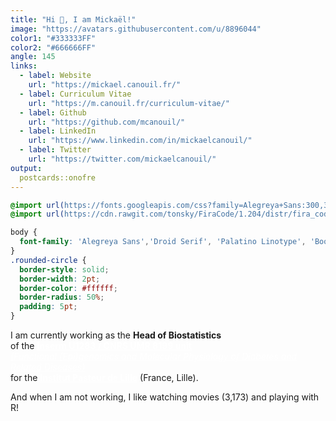 ```yaml
---
title: "Hi 👋, I am Mickaël!"
image: "https://avatars.githubusercontent.com/u/8896044"
color1: "#333333FF"
color2: "#666666FF"
angle: 145
links:
  - label: Website
    url: "https://mickael.canouil.fr/"
  - label: Curriculum Vitae
    url: "https://m.canouil.fr/curriculum-vitae/"
  - label: Github
    url: "https://github.com/mcanouil/"
  - label: LinkedIn
    url: "https://www.linkedin.com/in/mickaelcanouil/"
  - label: Twitter
    url: "https://twitter.com/mickaelcanouil/"
output:
  postcards::onofre
---
```


```css
@import url(https://fonts.googleapis.com/css?family=Alegreya+Sans:300,300i,400,400i,500,500i,700,700i);
@import url(https://cdn.rawgit.com/tonsky/FiraCode/1.204/distr/fira_code.css);

body {
  font-family: 'Alegreya Sans','Droid Serif', 'Palatino Linotype', 'Book Antiqua', Palatino, 'Microsoft YaHei', 'Songti SC', serif;
}
.rounded-circle {
  border-style: solid;
  border-width: 2pt;
  border-color: #ffffff;
  border-radius: 50%;
  padding: 5pt;
}
```


I am currently working as the <b>Head of Biostatistics</b>  
of the <a href="http://www.good.cnrs.fr/?lang=en" style="color:white;"><b>Inserm U1283 / CNRS UMR 8199 unit</b>  
<i>(Functional (Epi)genomics and Molecular Physiology of Diabetes and Related Diseases)</i></a>  
for the <a href="https://pasteur-lille.fr/en/" style="color:white;"><b>Institut Pasteur de Lille</b></a> (France, Lille).

And when I am not working, I like watching movies (3,173) and playing with R!
